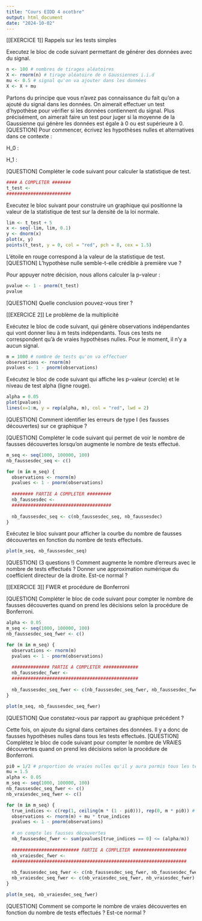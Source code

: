 ```yaml
---
title: "Cours EIDD 4 ocotbre"
output: html_document
date: "2024-10-02"
---
```


############################################################################################################################################################
[[EXERCICE 1]] Rappels sur les tests simples 

Executez le bloc de code suivant permettant de générer des données avec du signal.
```r
n <- 100 # nombres de tirages aléatoires 
X <- rnorm(n) # tirage aléatoire de n Gaussiennes i.i.d
mu <- 0.5 # signal qu'on va ajouter dans les données
X <- X + mu
```

Partons du principe que vous n'avez pas connaissance du fait qu'on a ajouté du signal dans les données.
On aimerait effectuer un test d'hypothèse pour vérifier si les données contiennent du signal. Plus précisément, on aimerait faire un test pour juger si la moyenne de la Gaussienne qui génère les données est égale à 0 ou est supérieure à 0.
[QUESTION] Pour commencer, écrivez les hypothèses nulles et alternatives dans ce contexte :

H_0 : 

H_1 : 

[QUESTION] Compléter le code suivant pour calculer la statistique de test.
```r
#### A COMPLETER #######
t_test <- 
########################
```

Executez le bloc suivant pour construire un graphique qui positionne la valeur de la statistique de test sur la densité de la loi normale.
```r
lim <- t_test + 5
x <- seq(-lim, lim, 0.1)
y <- dnorm(x)
plot(x, y)
points(t_test, y = 0, col = "red", pch = 8, cex = 1.5)
```
L'étoile en rouge correspond à la valeur de la statistique de test. 
[QUESTION] L'hypothèse nulle semble-t-elle crédible à première vue ? 


Pour appuyer notre décision, nous allons calculer la p-valeur : 
```r
pvalue <- 1 - pnorm(t_test)
pvalue 
```
[QUESTION] Quelle conclusion pouvez-vous tirer ? 

############################################################################################################################################################
[[EXERCICE 2]] Le problème de la multiplicité 


Exécutez le bloc de code suivant, qui génère observations indépendantes qui vont donner lieu à m tests indépendants. Tous ces tests ne correspondent qu'à de vraies hypothèses nulles. Pour le moment, il n'y a aucun signal.
```r
m = 1000 # nombre de tests qu'on va effectuer 
observations <- rnorm(m) 
pvalues <- 1 - pnorm(observations)
```

Exécutez le bloc de code suivant qui affiche les p-valeur (cercle) et le niveau de test alpha (ligne rouge).
```r
alpha = 0.05
plot(pvalues)
lines(x=1:m, y = rep(alpha, m), col = "red", lwd = 2)
```
[QUESTION] Comment identifier les erreurs de type I (les fausses découvertes) sur ce graphique ? 


[QUESTION] Compléter le code suivant qui permet de voir le nombre de fausses découvertes lorsqu'on augmente le nombre de tests effectué.
```r
m_seq <- seq(1000, 100000, 100)
nb_faussesdec_seq <- c()

for (m in m_seq) {
  observations <- rnorm(m) 
  pvalues <- 1 - pnorm(observations)
  
  ######## PARTIE A COMPLETER #########
  nb_faussesdec <- 
  #####################################
  
  nb_faussesdec_seq <- c(nb_faussesdec_seq, nb_faussesdec)
}
```

Exécutez le bloc suivant pour afficher la courbe du nombre de fausses découvertes en fonction du nombre de tests effectués.
```r
plot(m_seq, nb_faussesdec_seq)
```
[QUESTION] (3 questions !) Comment augmente le nombre d'erreurs avec le nombre de tests effectués ? Donner une approximation numérique du coefficient directeur de la droite. Est-ce normal ? 

############################################################################################################################################################
[[EXERCICE 3]] FWER et procédure de Bonferroni

[QUESTION] Compléter le bloc de code suivant pour compter le nombre de fausses découvertes quand on prend les décisions selon la procédure de Bonferroni. 
```r
alpha <- 0.05
m_seq <- seq(1000, 100000, 100)
nb_faussesdec_seq_fwer <- c()

for (m in m_seq) {
  observations <- rnorm(m) 
  pvalues <- 1 - pnorm(observations)
  
  ############## PARTIE A COMPLETER #############
  nb_faussesdec_fwer <- 
  ###############################################
  
  nb_faussesdec_seq_fwer <- c(nb_faussesdec_seq_fwer, nb_faussesdec_fwer)
}
```

```r
plot(m_seq, nb_faussesdec_seq_fwer)
```
[QUESTION] Que constatez-vous par rapport au graphique précédent ?

Cette fois, on ajoute du signal dans certaines des données. Il y a donc de fausses hypothèses nulles dans tous les tests effectués.
[QUESTION] Complétez le bloc de code suivant pour compter le nombre de VRAIES découvertes quand on prend les décisions selon la procédure de Bonferroni. 
```r
pi0 = 1/2 # proportion de vraies nulles qu'il y aura parmis tous les tests 
mu = 1.5
alpha <- 0.05
m_seq <- seq(1000, 100000, 100)
nb_faussesdec_seq_fwer <- c()
nb_vraiesdec_seq_fwer <- c()

for (m in m_seq) {
  true_indices <- c(rep(1, ceiling(m * (1 - pi0))), rep(0, m * pi0)) # indique quelles sont les fausses et vraies hypothèses nulles
  observations <- rnorm(m) + mu * true_indices
  pvalues <- 1 - pnorm(observations)
  
  # on compte les fausses découvertes 
  nb_faussesdec_fwer <- sum(pvalues[true_indices == 0] <= (alpha/m))
  
  ######################### PARTIE A COMPLETER ####################
  nb_vraiesdec_fwer <- 
  #################################################################
  
  nb_faussesdec_seq_fwer <- c(nb_faussesdec_seq_fwer, nb_faussesdec_fwer)
  nb_vraiesdec_seq_fwer <- c(nb_vraiesdec_seq_fwer, nb_vraiesdec_fwer)
}
```

```r
plot(m_seq, nb_vraiesdec_seq_fwer)
```
[QUESTION] Comment se comporte le nombre de vraies découvertes en fonction du nombre de tests effectués ? Est-ce normal ? 
